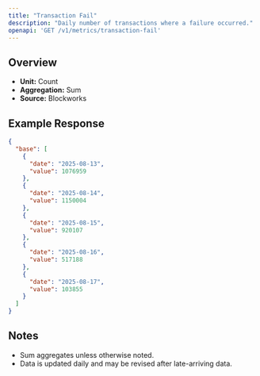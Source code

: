 ```yaml
---
title: "Transaction Fail"
description: "Daily number of transactions where a failure occurred."
openapi: 'GET /v1/metrics/transaction-fail'
---
```


## Overview

- **Unit:** Count
- **Aggregation:** Sum
- **Source:** Blockworks

## Example Response

```json
{
  "base": [
    {
      "date": "2025-08-13",
      "value": 1076959
    },
    {
      "date": "2025-08-14",
      "value": 1150004
    },
    {
      "date": "2025-08-15",
      "value": 920107
    },
    {
      "date": "2025-08-16",
      "value": 517188
    },
    {
      "date": "2025-08-17",
      "value": 103855
    }
  ]
}
```

## Notes
- Sum aggregates unless otherwise noted.
- Data is updated daily and may be revised after late-arriving data.
